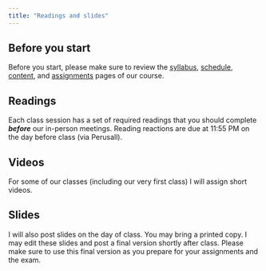 ```yaml
---
title: "Readings and slides"
---
```


## Before you start

Before you start, please make sure to review the [syllabus](/syllabus.qmd), [schedule](/schedule.qmd), [content](/content/index.qmd), and [assignments](/assignment/index.qmd) pages of our course.

## Readings

Each class session has a set of required readings that you should complete ***before*** our in-person meetings. Reading reactions are due at 11:55 PM on the day before class (via Perusall). 

## Videos 

For some of our classes (including our very first class) I will assign short videos. 

## Slides

I will also post slides on the day of class. You may bring a printed copy. I may edit these slides and post a final version shortly after class. Please make sure to use this final version as you prepare for your assignments and the exam.  

